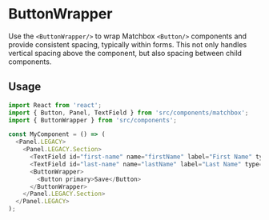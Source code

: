 # ButtonWrapper

Use the `<ButtonWrapper/>` to wrap Matchbox `<Button/>` components and provide consistent spacing,
typically within forms. This not only handles vertical spacing above the component, but also spacing
between child components.

## Usage

```js
import React from 'react';
import { Button, Panel, TextField } from 'src/components/matchbox';
import { ButtonWrapper } from 'src/components';

const MyComponent = () => (
  <Panel.LEGACY>
    <Panel.LEGACY.Section>
      <TextField id="first-name" name="firstName" label="First Name" type="text" />
      <TextField id="last-name" name="lastName" label="Last Name" type="text" />
      <ButtonWrapper>
        <Button primary>Save</Button>
      </ButtonWrapper>
    </Panel.LEGACY.Section>
  </Panel.LEGACY>
);
```
